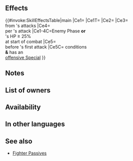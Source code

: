 {{Passive
|name=Counter Fighter
|type=B
|exclusive=0
|canUseWeapon={{WeaponList|All}}
|canUseMove={{MoveList|Armored}}
|properties=random_owner
|1name=Counter Fighter
|1tagid=SID_反攻隊形
|1effect=If foe initiates combat or if unit's HP ≥ 25% at start of combat, inflicts Atk-5 on foe, deals damage = 15% of unit's Atk (excluding area- of-effect Specials), and reduces damage from foe's attacks by 15% of unit's Atk during combat (excluding area-of-effect Specials), and restores 7 HP to unit when unit deals damage to foe during combat, and also, if unit's attack can trigger unit's Special, grants Special cooldown count-2 to unit before foe's first attack during combat.
|1cost=300
|1required=Vengeful Fighter 3
}}
==Effects==
{{#invoke:SkillEffectsTable|main
|Ce1={{Eft|Temporary debuffs|Atk|5}}
|Ce1T={{Tgt|Foe}}
|Ce2={{Eft|Damage Boost|15% of {{Tgt|Unit}}'s Atk}}
|Ce3={{Eft|Damage Reduction|15% of {{Tgt|Unit}}'s Atk}}<br>from {{Tgt|Foe}}'s attacks
|Ce4={{Eft|Heal|7}}<br>per {{Tgt|Unit}}'s attack
|Ce1-4C=Enemy Phase '''or'''<br>{{Tgt|Unit}}'s HP ≥ 25%<br>at start of combat
|Ce5={{Eft|Reduce Cooldown|2}}<br>before {{Tgt|Foe}}'s first attack
|Ce5C={{Eft|Temporary debuffs|Atk|5}} conditions<br>'''&''' {{Tgt|Unit}} has an<br>[[offensive Special]]
}}
==Notes==
{{IfFoeInitiates}}
{{Temporary debuffs}}
{{AtkDamageBoost}}
{{FlatDamageReduction}}
{{CombatHPRecovery}}
{{CombatCooldownCount|-2}}

==List of owners==
{{Skill Hero List}}
==Availability==
{{PassiveFocusList}}
{{PassiveDistributionList}}
{{PassiveCombatManualList}}
==In other languages==
{{OtherLanguages
|japanese=反攻隊形
|japaneseNotes=''counteroffensive formation''
|german=Abrechnung
|spanishEU=Contra vengativa
|spanishLA=Contra vengativa
|french=Opposition
|italian=Controbattuta
|chineseTW=反攻隊形
|portuguese=Luta reativa
}}

==See also==
{{See also skills|cond=(Description LIKE '%reduces damage from foe_s attacks by %\% of unit_s Atk%' AND Description NOT LIKE '%reduces damage%next attack%of unit_s Atk%') AND (Exclusive='1' AND Name NOT LIKE '%+' AND Properties HOLDS NOT 'arcane')}}
* [[Fighter Passives]]
{{Passives Navbox|B}}